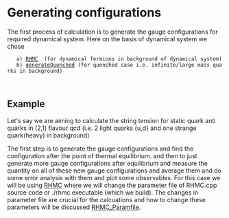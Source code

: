 = Generating configurations =

The first process of calculation is to generate the gauge configurations for required dynamical system. Here on the basis of dynamical system we chose 
	a) [[RHMC]]  (for dynamical fermions in background of dynamical system)
	b) [[generateQuenched]] (for quenched case i.e. infinite/large mass quarks in background)
	
	
== Example == 

Let's say we are aiming to calculate the string tension for static quark anti quarks in (2,1) flavour qcd (i.e. 2 light quarks {u,d} and one strange quark(heavy) in background)

The first step is to generate the gauge configurations and find the configuration after the point of thermal equilibrium. and then to just generate more gauge configurations after equilibrium and measure the quantity on all of these new gauge configurations and average them and do some error analysis with them and plot some observables.
For this case we will be using [[RHMC]] where we will change the parameter file of RHMC.cpp source code or ./rhmc executable (which we build). 
The changes in parameter file are crucial for the calcuations and how to change these parameters will be discussed [[RHMC_Paramfile]]. 
